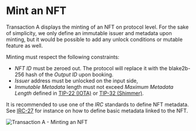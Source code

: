 # Mint an NFT

Transaction A displays the minting of an NFT on protocol level. For the sake of simplicity, we only define an immutable
issuer and metadata upon minting, but it would be possible to add any unlock conditions or mutable feature as well.

Minting must respect the following constraints:
 - _NFT ID_ must be zeroed out. The protocol will replace it with the blake2b-256 hash of the _Output ID_ upon booking.
 - _Issuer_ address must be unlocked on the input side,
 - _Immutable Metadata_ length must not exceed _Maximum Metadata Length_ defined in [TIP-22 (IOTA)](https://github.com/Wollac/protocol-rfcs/blob/protocol-parameters/tips/TIP-0022/tip-0022.md) or [TIP-32 (Shimmer)](https://github.com/iotaledger/tips/blob/shimmer-params/tips/TIP-0032/tip-0032.md).

It is recommended to use one of the _IRC_ standards to define NFT metadata. See [IRC-27](https://github.com/Kami-Labs/tips/blob/main/tips/TIP-0027/tip-0027.md)
for instance on how to define basic metadata linked to the NFT.

![Transaction A - Minting an NFT](/img/stardust_explanations/stardust_ledger_anatomy/nft_transaction/tx_A.svg)
